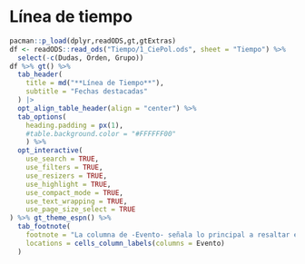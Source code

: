 # Línea de tiempo {#lineatempo .unnumbered}

```r
pacman::p_load(dplyr,readODS,gt,gtExtras)
df <- readODS::read_ods("Tiempo/1_CiePol.ods", sheet = "Tiempo") %>% 
  select(-c(Dudas, Orden, Grupo))
df %>% gt() %>% 
  tab_header(
    title = md("**Línea de Tiempo**"),
    subtitle = "Fechas destacadas"
  ) |>
  opt_align_table_header(align = "center") %>%
  tab_options(
    heading.padding = px(1),
    #table.background.color = "#FFFFFF00"
    ) %>% 
  opt_interactive(
    use_search = TRUE,
    use_filters = TRUE,
    use_resizers = TRUE,
    use_highlight = TRUE,
    use_compact_mode = TRUE,
    use_text_wrapping = TRUE,
    use_page_size_select = TRUE
) %>% gt_theme_espn() %>% 
  tab_footnote(
    footnote = "La columna de -Evento- señala lo principal a resaltar en esa fecha. -Observación- pretende ser la descripción, -contexto- son los eventos que sucedían en paralelo. ",
    locations = cells_column_labels(columns = Evento)
  ) 
```
